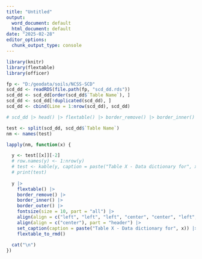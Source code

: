 ```yaml
---
title: "Untitled"
output:
  word_document: default
  html_document: default
date: "2025-02-28"
editor_options:
  chunk_output_type: console
---
```



```r
library(knitr)
library(flextable)
library(officer)

fp <- "D:/geodata/soils/NCSS-SCD"
scd_dd <- readRDS(file.path(fp, "scd_dd.rds"))
scd_dd <- scd_dd[order(scd_dd$`Table Name`), ]
scd_dd <- scd_dd[!duplicated(scd_dd), ]
scd_dd <- cbind(Line = 1:nrow(scd_dd), scd_dd)

# scd_dd |> head() |> flextable() |> border_remove() |> border_inner() |> border_outer() |> fontsize(size = 10, part = "all")

test <- split(scd_dd, scd_dd$`Table Name`)
nm <- names(test)

lapply(nm, function(x) {

  y <- test[[x]][-2]
  # row.names(y) <- 1:nrow(y)
  # test <- kable(y, caption = paste("Table X - Data dictionary for", x), row.names = FALSE)
  # print(test)
  
  y |>
    flextable() |> 
    border_remove() |> 
    border_inner() |> 
    border_outer() |> 
    fontsize(size = 10, part = "all") |>
    align(align = c("left", "left", "left", "center", "center", "left", "left"), part = "body") |>
    align(align = c("center"), part = "header") |>
    set_caption(caption = paste("Table X - Data dictionary for", x)) |>
    flextable_to_rmd()
    
  cat("\n")
})

```

